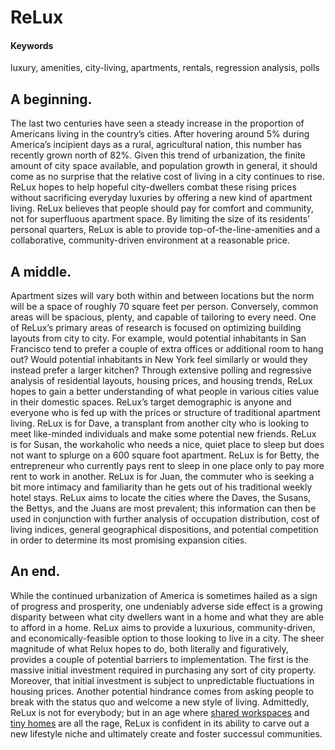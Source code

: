 # ReLux {#Rearranged-Luxury}

#### Keywords

luxury, amenities, city-living, apartments, rentals, regression analysis, polls 

## A beginning.

The last two centuries have seen a steady increase in the proportion of Americans living in the country’s cities. After hovering around 5% during America’s incipient days as a rural, agricultural nation, this number has recently grown north of 82%. Given this trend of urbanization, the finite amount of city space available, and population growth in general, it should come as no surprise that the relative cost of living in a city continues to rise. ReLux hopes to help hopeful city-dwellers combat these rising prices without sacrificing everyday luxuries by offering a new kind of apartment living. ReLux believes that people should pay for comfort and community, not for superfluous apartment space. By limiting the size of its residents’ personal quarters, ReLux is able to provide top-of-the-line-amenities and a collaborative, community-driven environment at a reasonable price.

## A middle.

Apartment sizes will vary both within and between locations but the norm will be a space of roughly 70 square feet per person. Conversely, common areas will be spacious, plenty, and capable of tailoring to every need. One of ReLux’s primary areas of research is focused on optimizing building layouts from city to city. For example, would potential inhabitants in San Francisco tend to prefer a couple of extra offices or additional room to hang out? Would potential inhabitants in New York feel similarly or would they instead prefer a larger kitchen? Through extensive polling and regressive analysis of residential layouts, housing prices, and housing trends, ReLux hopes to gain a better understanding of what people in various cities value in their domestic spaces. ReLux's target demographic is anyone and everyone who is fed up with the prices or structure of traditional apartment living. ReLux is for Dave, a transplant from another city who is looking to meet like-minded individuals and make some potential new friends. ReLux is for Susan, the workaholic who needs a nice, quiet place to sleep but does not want to splurge on a 600 square foot apartment. ReLux is for Betty, the entrepreneur who currently pays rent to sleep in one place only to pay more rent to work in another. ReLux is for Juan, the commuter who is seeking a bit more intimacy and familiarity than he gets out of his traditional weekly hotel stays. ReLux aims to locate the cities where the Daves, the Susans, the Bettys, and the Juans are most prevalent; this information can then be used in conjunction with further analysis of occupation distribution, cost of living indices, general geographical dispositions, and potential competition in order to determine its most promising expansion cities. 

## An end.

While the continued urbanization of America is sometimes hailed as a sign of progress and prosperity, one undeniably adverse side effect is a growing disparity between what city dwellers want in a home and what they are able to afford in a home. ReLux aims to provide a luxurious, community-driven, and economically-feasible option to those looking to live in a city. The sheer magnitude of what Relux hopes to do, both literally and figuratively, provides a couple of potential barriers to implementation. The first is the massive initial investment required in purchasing any sort of city property. Moreover, that initial investment is subject to unpredictable fluctuations in housing prices. Another potential hindrance comes from asking people to break with the status quo and welcome a new style of living. Admittedly, ReLux is not for everybody; but in an age where [shared workspaces](https://www.forbes.com/sites/stevenbertoni/2017/07/10/wework-hits-20-billion-valuation-in-new-funding-round/#72ef29de1194) and [tiny homes](http://www.countryliving.com/home-design/g1887/tiny-house/?) are all the rage, ReLux is confident in its ability to carve out a new lifestyle niche and ultimately create and foster successul communities. 
